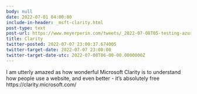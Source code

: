 ```yaml
---
body: null
date: 2022-07-01 04:00:00
include-in-header: _msft-clarity.html
post-type: text
post-url: https://www.meyerperin.com/tweets/_2022-07-08T05-testing-azure-2.html
title: Clarity
twitter-posted: 2022-07-07 23:00:37.674005
twitter-target-date: 2022-07-07 23:00:00
twitter-target-date-utc: 2022-07-08T06-00-00.0000000Z
---
```

I am utterly amazed as how wonderful Microsoft Clarity is to understand how people use a website, and even better - it's absolutely free https://clarity.microsoft.com/